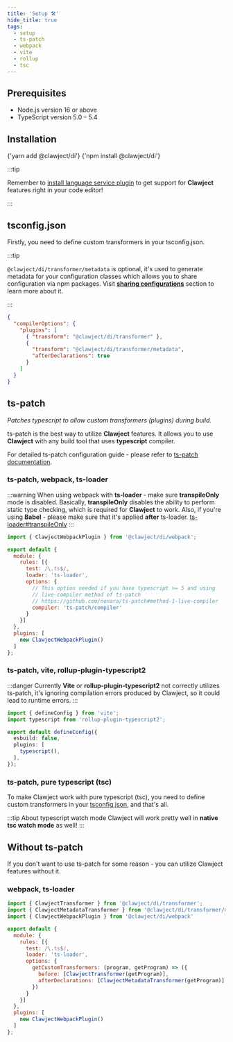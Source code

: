 ```yaml
---
title: 'Setup 🛠'
hide_title: true
tags:
  - setup
  - ts-patch
  - webpack
  - vite
  - rollup
  - tsc
---
```


## Prerequisites
  - Node.js version 16 or above
  - TypeScript version 5.0 – 5.4

## Installation


<Tabs>
  <TabItem value="yarn" label="yarn" default>
    <CodeBlock language="bash">
      {'yarn add @clawject/di'}
    </CodeBlock>
  </TabItem>
  <TabItem value="npm" label="npm">
    <CodeBlock language="bash">
      {'npm install @clawject/di'}
    </CodeBlock>
  </TabItem>
</Tabs>

:::tip

Remember to [install language service plugin](./language-service) to get support for **Clawject** features right in your code editor!

:::

## tsconfig.json

Firstly, you need to define custom transformers in your tsconfig.json.

:::tip

`@clawject/di/transformer/metadata` is optional, it's used to generate metadata for your configuration classes which allows you to share configuration via npm packages.
Visit [**sharing configurations**](./guides/sharing-configurations) section to learn more about it.

:::

```json title="tsconfig.json"
{
  "compilerOptions": {
    "plugins": [
      { "transform": "@clawject/di/transformer" },
      {
        "transform": "@clawject/di/transformer/metadata",
        "afterDeclarations": true
      }
    ]
  }
}
```

## ts-patch
*Patches typescript to allow custom transformers (plugins) during build.*

ts-patch is the best way to utilize **Clawject** features.
It allows you to use **Clawject** with any build tool that uses **typescript** compiler.

For detailed ts-patch configuration guide - please refer to [ts-patch documentation](https://github.com/nonara/ts-patch#readme).

### ts-patch, webpack, ts-loader

:::warning
When using webpack with **ts-loader** - make sure **transpileOnly** mode is disabled.
Basically, **transpileOnly** disables the ability to perform static type checking,
which is required for **Clawject** to work.
Also, if you're using **Babel** - please make sure that it's applied **after** ts-loader.
[ts-loader#transpileOnly](https://github.com/TypeStrong/ts-loader#transpileonly)
:::

```js title="webpack.config.js"
import { ClawjectWebpackPlugin } from '@clawject/di/webpack';

export default {
  module: {
    rules: [{
      test: /\.ts$/,
      loader: 'ts-loader',
      options: {
        // This option needed if you have typescript >= 5 and using
        // live-compiler method of ts-patch
        // https://github.com/nonara/ts-patch#method-1-live-compiler
        compiler: 'ts-patch/compiler'
      }
    }]
  },
  plugins: [
    new ClawjectWebpackPlugin()
  ]
};
```

### ts-patch, vite, rollup-plugin-typescript2

:::danger
Currently **Vite** or **rollup-plugin-typescript2** not correctly utilizes ts-patch,
it's ignoring compilation errors produced by Clawject, so it could lead to runtime errors.
:::

```ts title="vite.config.ts"
import { defineConfig } from 'vite';
import typescript from 'rollup-plugin-typescript2';

export default defineConfig({
  esbuild: false,
  plugins: [
    typescript(),
  ],
});
```

### ts-patch, pure typescript (tsc)

To make Clawject work with pure typescript (tsc), you need to define custom transformers in your [tsconfig.json](#tsconfigjson), and that's all.

:::tip About typescript watch mode
Clawject will work pretty well in **native tsc watch mode** as well!
:::

## Without ts-patch
If you don't want to use ts-patch for some reason - you can utilize Clawject features without it.

### webpack, ts-loader

```js title="webpack.config.js"
import { ClawjectTransformer } from '@clawject/di/transformer';
import { ClawjectMetadataTransformer } from '@clawject/di/transformer/metadata';
import { ClawjectWebpackPlugin } from '@clawject/di/webpack'

export default {
  module: {
    rules: [{
      test: /\.ts$/,
      loader: 'ts-loader',
      options: {
        getCustomTransformers: (program, getProgram) => ({
          before: [ClawjectTransformer(getProgram)],
          afterDeclarations: [ClawjectMetadataTransformer(getProgram)]
        })
      }
    }]
  },
  plugins: [
    new ClawjectWebpackPlugin()
  ]
};
```
